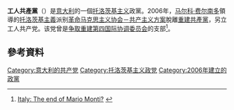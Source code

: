 {{Infobox_political party
|country = 義大利
|name = 工人共產黨
|name_native = Partito Comunista dei Lavoratori 
|secretary_general = [[马尔科·费尔南多|马尔科·费尔南多]]
|foundation = {{start date|2006|06|18}}
|dissolution =
|headquarters = [[米蘭|米蘭]]
|newspaper = 《工人共产主义报》
|ideology = [[共產主義|共產主義]]<br>[[马克思主义|马克思主义]]<br>[[列宁主义|列宁主义]]<br>[[托洛茨基主義|托洛茨基主義]]<br>[[反斯大林主义|反斯大林主义]]
|position = [[极左翼|极左翼]]
|international = [[争取重建第四国际协调委员会|争取重建第四国际协调委员会]]（历史上）
|national=[[争取革命左翼|争取革命左翼]]
|membership_year   = 2020年
|membership        = 355
|website = http://www.pclavoratori.it
|colorcode = red
}}
'''工人共產黨'''（{{lang-it|Partito Comunista dei Lavoratori，缩写为PCL}}）是[[意大利|意大利]]的一個[[托洛茨基主义|托洛茨基主义]]政黨。2006年，[[马尔科·费尔南多|马尔科·费尔南多]]領導的[[托洛茨基主義|托洛茨基主義]]派别[[革命马克思主义协会－共产主义方案|革命马克思主义协会－共产主义方案]]脫離[[重建共產黨|重建共產黨]]，另立工人共产党。该党曾是[[争取重建第四国际协调委员会|争取重建第四国际协调委员会]]的支部<ref>[http://www.cpgb.org.uk/home/weekly-worker/943/italy-the-end-of-mario-monti Italy: The end of Mario Monti?] {{webarchive|url=https://archive.is/20130423190104/http://www.cpgb.org.uk/home/weekly-worker/943/italy-the-end-of-mario-monti |date=2013-04-23 }}</ref>。

==參考資料==
{{Reflist}}

[[Category:意大利的共产党|Category:意大利的共产党]]
[[Category:托洛茨基主义政党|Category:托洛茨基主义政党]]
[[Category:2006年建立的政黨|Category:2006年建立的政黨]]